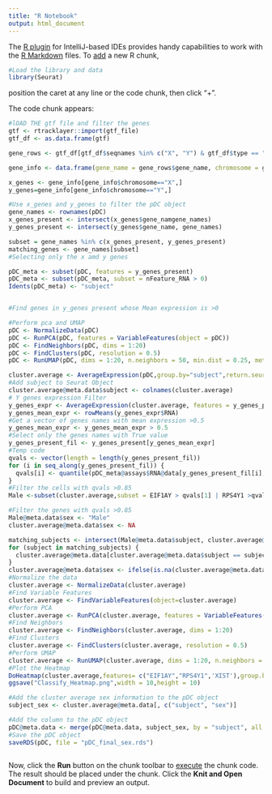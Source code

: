 ```yaml
---
title: "R Notebook"
output: html_document
---
```


The [R plugin](https://www.jetbrains.com/help/pycharm/r-plugin-support.html) for IntelliJ-based IDEs provides
handy capabilities to work with the [R Markdown](https://www.jetbrains.com/help/pycharm/r-markdown.html) files.
To [add](https://www.jetbrains.com/help/pycharm/r-markdown.html#add-code-chunk) a new R chunk,
```r
#Load the library and data
library(Seurat)

```
position the caret at any line or the code chunk, then click "+".

The code chunk appears:
```r
#lOAD THE gtf file and filter the genes
gtf <- rtracklayer::import(gtf_file)
gtf_df <- as.data.frame(gtf)

gene_rows <- gtf_df[gtf_df$seqnames %in% c("X", "Y") & gtf_df$type == "gene", ]

gene_info <- data.frame(gene_name = gene_rows$gene_name, chromosome = gene_rows$seqnames)

x_genes <- gene_info[gene_info$chromosome=="X",]
y_genes=gene_info[gene_info$chromosome=="Y",]

#Use x_genes and y_genes to filter the pDC object
gene_names <- rownames(pDC)
x_genes_present <- intersect(x_genes$gene_namgene_names)
y_genes_present <- intersect(y_genes$gene_name, gene_names)

subset = gene_names %in% c(x_genes_present, y_genes_present)
matching_genes <- gene_names[subset]
#Selecting only the x amd y genes

pDC_meta <- subset(pDC, features = y_genes_present)
pDC_meta <- subset(pDC_meta, subset = nFeature_RNA > 0)
Idents(pDC_meta) <- "subject"


#Find genes in y_genes present whose Mean expression is >0

#Perform pca and UMAP
pDC <- NormalizeData(pDC)
pDC <- RunPCA(pDC, features = VariableFeatures(object = pDC))
pDC <- FindNeighbors(pDC, dims = 1:20)
pDC <- FindClusters(pDC, resolution = 0.5)
pDC <- RunUMAP(pDC, dims = 1:20, n.neighbors = 50, min.dist = 0.25, metric = "euclidean",reduction.key = "umap",reduction.name = "umap")

cluster.average <- AverageExpression(pDC,group.by="subject",return.seurat = TRUE)
#Add subject to Seurat Object
cluster.average@meta.data$subject <- colnames(cluster.average)
# Y genes expression Filter
y_genes_expr <- AverageExpression(cluster.average, features = y_genes_present,idents = "subject")
y_genes_mean_expr <- rowMeans(y_genes_expr$RNA)
#Get a vector of genes names with mean expression >0.5
y_genes_mean_expr <- y_genes_mean_expr > 0.5
#Select only the genes names with True value
y_genes_present_fil <- y_genes_present[y_genes_mean_expr]
#Temp code
qvals <- vector(length = length(y_genes_present_fil))
for (i in seq_along(y_genes_present_fil)) {
  qvals[i] <- quantile(pDC_meta@assays$RNA@data[y_genes_present_fil[i], ], probs = 0.5165)
}
#Filter the cells with qvals >0.85
Male <-subset(cluster.average,subset = EIF1AY > qvals[1] | RPS4Y1 >qvals[2])

#Filter the genes with qvals >0.85
Male@meta.data$sex <- "Male"
cluster.average@meta.data$sex <- NA

matching_subjects <- intersect(Male@meta.data$subject, cluster.average@meta.data$subject)
for (subject in matching_subjects) {
  cluster.average@meta.data[cluster.average@meta.data$subject == subject, "sex"] <- "Male"
}
cluster.average@meta.data$sex <- ifelse(is.na(cluster.average@meta.data$sex), "Female", cluster.average@meta.data$sex)
#Normalize the data
cluster.average <- NormalizeData(cluster.average)
#Find Variable Features
cluster.average <- FindVariableFeatures(object=cluster.average)
#Perform PCA
cluster.average <- RunPCA(cluster.average, features = VariableFeatures(object = cluster.average))
#Find Neighbors
cluster.average <- FindNeighbors(cluster.average, dims = 1:20)
#Find Clusters
cluster.average <- FindClusters(cluster.average, resolution = 0.5)
#Perform UMAP
cluster.average <- RunUMAP(cluster.average, dims = 1:20, n.neighbors = 50, min.dist = 0.25, metric = "euclidean",reduction.key = "umap",reduction.name = "umap")
#Plot the Heatmap
DoHeatmap(cluster.average,features= c("EIF1AY","RPS4Y1",'XIST'),group.by = c('sex'),size = 2,draw.lines =FALSE)
ggsave("Classify_Heatmap.png",width = 10,height = 10)

#Add the cluster average sex information to the pDC object
subject_sex <- cluster.average@meta.data[, c("subject", "sex")]

#Add the column to the pDC object
pDC@meta.data <- merge(pDC@meta.data, subject_sex, by = "subject", all.x = TRUE)
#Save the pDC object
saveRDS(pDC, file = "pDC_final_sex.rds")


```


```r

```

Now, click the **Run** button on the chunk toolbar to [execute](https://www.jetbrains.com/help/pycharm/r-markdown.html#run-r-code) the chunk code. The result should be placed under the chunk.
Click the **Knit and Open Document** to build and preview an output.